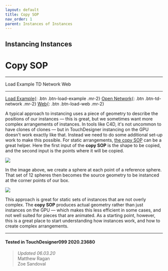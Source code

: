 ```yaml
---
layout: default
title: Copy SOP
nav_order: 1
parent: Instances of Instances
---
```


## Instancing Instances
# Copy SOP

----


<TDContentButtons link="">Load Example</TDContentButtons>
<TDContentButtons link="">TD Network</TDContentButtons>
<TDContentButtons link="">Web</TDContentButtons>

----

[Load Example](?actionable=1&action=load_tox&remotePath=https://github.com/mir-lab/touchdesigner-instancing-examples-code/raw/main/tox/011-instances-of-instances/container_copy_sop.tox){: .btn .btn-load-example .mr-2}
[Open Network](?actionable=1&action=open_floating_network){: .btn .btn-td-network .mr-2}
[Web](?actionable=1&action=open_in_browser){: .btn .btn-load-web .mr-2}

A typical approach to instancing uses a piece of geometry to describe the positions of our instances — this is great, but we sometimes want more complex arrangements of instances. In tools like C4D, it's not uncommon to have clones of clones — but in TouchDesigner instancing on the GPU doesn't work exactly like that. Instead we need to do some additional set-up work to make this possible. For static arrangements, [the copy SOP](https://docs.derivative.ca/Copy_SOP) can be a great helper. Here the first input of the **copy SOP** is the shape to be copied, and the second input is the points where it will be copied.

![](https://github.com/mir-lab/td-instacning-copy-temp/blob/master/assets/images/instances-of-instnaces/copy-sop/copy-sop-01.jpg?raw=true)


In the image above, we create a sphere at each point of a reference sphere. That set of 12 spheres then becomes the source geometry to be instanced at the corner points of our box.

![](https://github.com/mir-lab/td-instacning-copy-temp/blob/master/assets/images/instances-of-instnaces/copy-sop/copy-sop-02.jpg?raw=true)

This approach is great for static sets of instances that are not overly complex. The **copy SOP** produces actual geometry rather than just instances on the GPU — which makes this less efficient in some cases, and not well suited for pieces that are animated. As a starting point, however, this is a great place to start understanding how instances work, and how to create complex arrangements.

---

#### Tested in TouchDesigner099 2020.23680 
>*Updated 06.03.20*  
Matthew Ragan  
Zoe Sandoval  